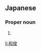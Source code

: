==Japanese==
{{ja-kanjitab|かず|とし}}

===Proper noun===
{{ja-pos|proper|かずとし}}

# {{given name|male|lang=ja|sort=かずとし}}

[[li:和俊]]